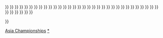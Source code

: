 {{navbox
|title = [[亚洲羽毛球锦标赛]]
|image=
|titlestyle= background:#FC9;
|name  = 亞洲羽毛球錦標賽
|list1 = <div>
{{nowrap|[[1962年亞洲羽毛球錦標賽|1962 吉隆坡]] {{•}} }}
{{nowrap|[[1965年亞洲羽毛球錦標賽|1965 勒克瑙]] {{•}} }}
{{nowrap|[[1969年亞洲羽毛球錦標賽|1969 馬尼拉]] {{•}} }}
{{nowrap|[[1971年亞洲羽毛球錦標賽|1971 雅加達]] {{•}} }}
{{nowrap|[[1976年亞洲羽毛球錦標賽|1976 海得拉巴]] {{•}} }}
{{nowrap|[[1983年亞洲羽毛球錦標賽|1983 加爾各答]] {{•}} }}
{{nowrap|[[1985年亞洲羽毛球錦標賽|1985 吉隆坡]] {{•}} }}
{{nowrap|[[1987年亞洲羽毛球錦標賽|1987 三寶瓏]] {{•}} }}
{{nowrap|[[1988年亞洲羽毛球錦標賽|1988 班達楠榜]] {{•}} }}
{{nowrap|[[1989年亞洲羽毛球錦標賽|1989 上海]] {{•}} }}
{{nowrap|[[1991年亞洲羽毛球錦標賽|1991 吉隆坡]] {{•}} }}
{{nowrap|[[1992年亞洲羽毛球錦標賽|1992 吉隆坡]] {{•}} }}
{{nowrap|[[1993年亞洲羽毛球錦標賽|1993 香港]] {{•}} }}
{{nowrap|[[1994年亞洲羽毛球錦標賽|1994 上海]] {{•}} }}
{{nowrap|[[1995年亞洲羽毛球錦標賽|1995 北京]] {{•}} }}
{{nowrap|[[1996年亞洲羽毛球錦標賽|1996 泗水]] {{•}} }}
{{nowrap|[[1997年亞洲羽毛球錦標賽|1997 吉隆坡]] {{•}} }}
{{nowrap|[[1998年亞洲羽毛球錦標賽|1998 曼谷]] {{•}} }}
{{nowrap|[[1999年亞洲羽毛球錦標賽|1999 吉隆坡]] {{•}} }}
{{nowrap|[[2000年亞洲羽毛球錦標賽|2000 雅加達]] {{•}} }}
{{nowrap|[[2001年亞洲羽毛球錦標賽|2001 馬尼拉]] {{•}} }}
{{nowrap|[[2002年亞洲羽毛球錦標賽|2002 曼谷]] {{•}} }}
{{nowrap|[[2003年亞洲羽毛球錦標賽|2003 雅加達]] {{•}} }}
{{nowrap|[[2004年亞洲羽毛球錦標賽|2004 吉隆坡]] {{•}} }}
{{nowrap|[[2005年亞洲羽毛球錦標賽|2005 海德拉巴]] {{•}} }}
{{nowrap|[[2006年亞洲羽毛球錦標賽|2006 新山]] {{•}} }}
{{nowrap|[[2007年亞洲羽毛球錦標賽|2007 新山]] {{•}} }}
{{nowrap|[[2008年亞洲羽毛球錦標賽|2008 新山]] {{•}} }}
{{nowrap|[[2009年亞洲羽毛球錦標賽|2009 水原]] {{•}} }}
{{nowrap|[[2010年亞洲羽毛球錦標賽|2010 新德里]] {{•}} }}
{{nowrap|[[2011年亞洲羽毛球錦標賽|2011 成都]] {{•}} }}
{{nowrap|[[2012年亞洲羽毛球錦標賽|2012 青島]] {{•}} }}
{{nowrap|[[2013年亞洲羽毛球錦標賽|2013 臺北]] {{•}} }}
{{nowrap|[[2014年亞洲羽毛球錦標賽|2014 金泉]] {{•}} }}
{{nowrap|[[2015年亞洲羽毛球錦標賽|2015 武漢]] {{•}} }}
{{nowrap|[[2016年亞洲羽毛球錦標賽|2016 武漢]] {{•}} }}
{{nowrap|[[2017年亞洲羽毛球錦標賽|2017 武漢]] {{•}} }}
{{nowrap|[[2018年亞洲羽毛球錦標賽|2018 武漢]] {{•}} }}
{{nowrap|[[2019年亞洲羽毛球錦標賽|2019 武漢]] {{•}} }}
{{nowrap|[[2022年亞洲羽毛球錦標賽|2022 馬尼拉]] }}
</div>}}<noinclude>
[[Category:羽球導航模板|Asia Championships]]
[[Category:亞洲羽毛球錦標賽|*]]
</noinclude>